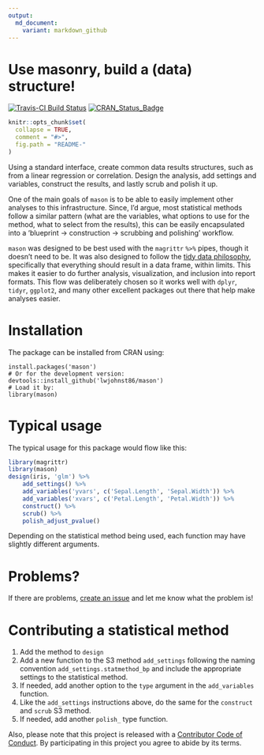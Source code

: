 ```yaml
---
output:
  md_document:
    variant: markdown_github
---
```


<!-- README.md is generated from README.Rmd. Please edit that file -->

# Use masonry, build a (data) structure!

[![Travis-CI Build Status](https://travis-ci.org/lwjohnst86/mason.svg?branch=master)](https://travis-ci.org/lwjohnst86/mason)
[![CRAN_Status_Badge](http://www.r-pkg.org/badges/version/mason)](https://cran.r-project.org/package=mason)

```r
knitr::opts_chunk$set(
  collapse = TRUE,
  comment = "#>",
  fig.path = "README-"
)
```

Using a standard interface, create common data results structures, such as from
a linear regression or correlation. Design the analysis, add settings and variables,
construct the results, and lastly scrub and polish it up. 

One of the main goals of `mason` is to be able to easily implement other
analyses to this infrastructure. Since, I'd argue, most statistical methods
follow a similar pattern (what are the variables, what options to use for the
method, what to select from the results), this can be easily encapsulated into a
'blueprint -> construction -> scrubbing and polishing' workflow.

`mason` was designed to be best used with the `magrittr` `%>%` pipes, though it
doesn't need to be. It was also designed to follow the 
[tidy data philosophy](https://cran.r-project.org/web/packages/tidyr/vignettes/tidy-data.html),
specifically that everything should result in a data frame, within limits. This
makes it easier to do further analysis, visualization, and inclusion into
report formats. This flow was deliberately chosen so it works well with `dplyr`,
`tidyr`, `ggplot2`, and many other excellent packages out there that help make
analyses easier.

# Installation

The package can be installed from CRAN using:

    install.packages('mason')
    # Or for the development version:
    devtools::install_github('lwjohnst86/mason')
    # Load it by:
    library(mason)

# Typical usage

The typical usage for this package would flow like this:

```r
library(magrittr)
library(mason)
design(iris, 'glm') %>%
    add_settings() %>%
    add_variables('yvars', c('Sepal.Length', 'Sepal.Width')) %>%
    add_variables('xvars', c('Petal.Length', 'Petal.Width')) %>%
    construct() %>%
    scrub() %>%
    polish_adjust_pvalue()
```

Depending on the statistical method being used, each function may have slightly
different arguments.

# Problems?

If there are problems,
[create an issue](https://github.com/lwjohnst86/mason/issues) and let me know
what the problem is!

# Contributing a statistical method

1. Add the method to `design`
2. Add a new function to the S3 method `add_settings` following the naming
convention `add_settings.statmethod_bp` and include the appropriate
settings to the statistical method.
3. If needed, add another option to the `type` argument in the `add_variables`
function.
4. Like the `add_settings` instructions above, do the same for the
`construct` and `scrub` S3 method.
5. If needed, add another `polish_` type function.

Also, please note that this project is released with a 
[Contributor Code of Conduct](CONDUCT.md). By participating in this project you
agree to abide by its terms.